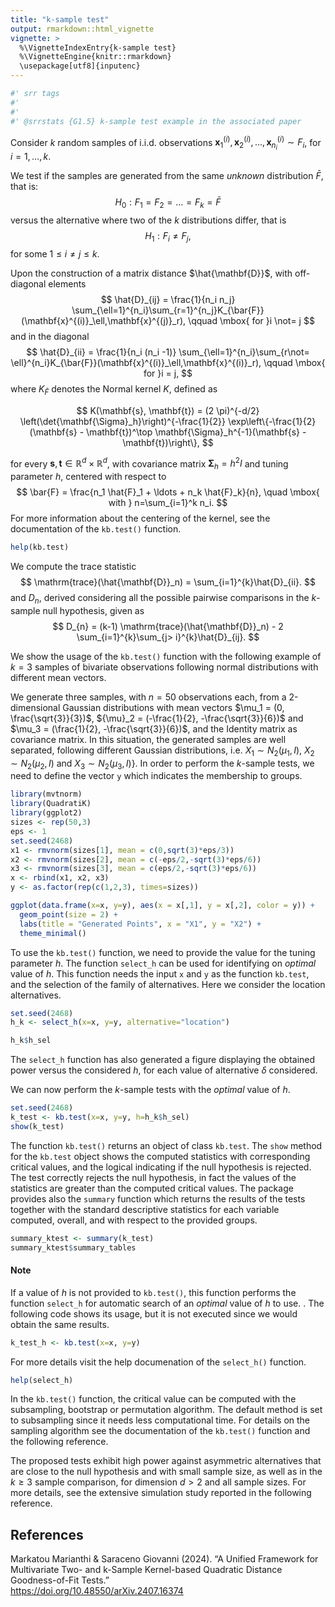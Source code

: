 ---
title: "k-sample test"
output: rmarkdown::html_vignette
vignette: >
  %\VignetteIndexEntry{k-sample test}
  %\VignetteEngine{knitr::rmarkdown}
  \usepackage[utf8]{inputenc}
---
```{r srr-tags, eval = FALSE, echo = FALSE}
#' srr tags
#' 
#' 
#' @srrstats {G1.5} k-sample test example in the associated paper
```            


Consider $k$ random samples of i.i.d. observations 
$\mathbf{x}^{(i)}_1, \mathbf{x}^{(i)}_{2}, \ldots, \mathbf{x}^{(i)}_{n_i} \sim F_i$, for $i = 1, \ldots, k$. 

We test if the samples are generated from the same *unknown* distribution $\bar{F}$, that is:
$$
H_0: F_1 = F_2 = \ldots = F_k = \bar{F}
$$
versus the alternative where two of the $k$ distributions differ, that is
$$
H_1: F_i \not = F_j,
$$
for some $1 \le i \not = j \le k$.

Upon the construction of a matrix distance $\hat{\mathbf{D}}$, with off-diagonal elements 
$$
	\hat{D}_{ij} = \frac{1}{n_i n_j} \sum_{\ell=1}^{n_i}\sum_{r=1}^{n_j}K_{\bar{F}}(\mathbf{x}^{(i)}_\ell,\mathbf{x}^{(j)}_r), \qquad \mbox{ for }i \not= j
$$
and in the diagonal
$$	
\hat{D}_{ii} = \frac{1}{n_i (n_i -1)} \sum_{\ell=1}^{n_i}\sum_{r\not= \ell}^{n_i}K_{\bar{F}}(\mathbf{x}^{(i)}_\ell,\mathbf{x}^{(i)}_r), \qquad \mbox{ for }i = j,
$$
where $K_{\bar{F}}$ denotes the Normal kernel $K$, defined as

$$
K(\mathbf{s}, \mathbf{t}) = (2 \pi)^{-d/2} 
\left(\det{\mathbf{\Sigma}_h}\right)^{-\frac{1}{2}}  
\exp\left\{-\frac{1}{2}(\mathbf{s} - \mathbf{t})^\top 
\mathbf{\Sigma}_h^{-1}(\mathbf{s} - \mathbf{t})\right\},
$$

for every $\mathbf{s}, \mathbf{t} \in \mathbb{R}^d \times 
\mathbb{R}^d$, with covariance matrix $\mathbf{\Sigma}_h = h^2 I$ and
tuning parameter $h$, centered with respect to 
$$
\bar{F} = \frac{n_1 \hat{F}_1 + \ldots + n_k \hat{F}_k}{n}, \quad \mbox{ with } n=\sum_{i=1}^k n_i.
$$
For more information about the centering of the kernel, see the documentation of the ``kb.test()`` function.
```{r eval=FALSE} 
help(kb.test) 
```
We compute the trace statistic
$$	
\mathrm{trace}(\hat{\mathbf{D}}_n) =  \sum_{i=1}^{k}\hat{D}_{ii}.
$$
and $D_n$, derived considering all the possible pairwise comparisons in the $k$-sample null hypothesis, given as
$$	
D_{n} = (k-1) \mathrm{trace}(\hat{\mathbf{D}}_n) - 2 \sum_{i=1}^{k}\sum_{j> i}^{k}\hat{D}_{ij}.
$$

We show the usage of the ``kb.test()`` function with the following example of $k=3$ samples of bivariate observations following normal distributions with different mean vectors. 

We generate three samples, with $n=50$ observations each, from a 2-dimensional Gaussian distributions with mean vectors $\mu_1 = (0, \frac{\sqrt{3}}{3})$, ${\mu}_2 = (-\frac{1}{2}, -\frac{\sqrt{3}}{6})$ and $\mu_3 = (\frac{1}{2}, -\frac{\sqrt{3}}{6})$, and the Identity matrix as covariance matrix. In this situation, the generated samples are well separated, following different Gaussian distributions, i.e. $X_1 \sim N_2(\mu_1, I)$, $X_2 \sim N_2(\mu_2, I)$ and $X_3 \sim N_2(\mu_3, I)$}. 
In order to perform the $k$-sample tests, we need to define the vector ``y`` which  indicates the membership to groups.  
```{r, message=FALSE, warning=FALSE}
library(mvtnorm)
library(QuadratiK)
library(ggplot2)
sizes <- rep(50,3)
eps <- 1
set.seed(2468)
x1 <- rmvnorm(sizes[1], mean = c(0,sqrt(3)*eps/3))
x2 <- rmvnorm(sizes[2], mean = c(-eps/2,-sqrt(3)*eps/6))
x3 <- rmvnorm(sizes[3], mean = c(eps/2,-sqrt(3)*eps/6))
x <- rbind(x1, x2, x3)
y <- as.factor(rep(c(1,2,3), times=sizes))
```
```{r fig.width=6, fig.height=4}
ggplot(data.frame(x=x, y=y), aes(x = x[,1], y = x[,2], color = y)) +
  geom_point(size = 2) +
  labs(title = "Generated Points", x = "X1", y = "X2") +
  theme_minimal()
```

To use the ``kb.test()`` function, we need to provide the value for the tuning parameter $h$. The function ``select_h`` can be used for identifying on *optimal* value of $h$. This function needs the input ``x`` and ``y`` as the function ``kb.test``, and the selection of the family of alternatives. Here we consider the location alternatives. 
```{r fig.width=6, fig.height=4}
set.seed(2468)
h_k <- select_h(x=x, y=y, alternative="location")
```
```{r}
h_k$h_sel
```
The ``select_h`` function has also generated a figure displaying the obtained power versus the considered $h$, for each value of alternative $\delta$ considered.

We can now perform the $k$-sample tests with the *optimal* value of $h$. 
```{r}
set.seed(2468)
k_test <- kb.test(x=x, y=y, h=h_k$h_sel)
show(k_test)
```
The function ``kb.test()`` returns an object of class ``kb.test``.
The ``show`` method for the ``kb.test`` object shows the computed statistics with corresponding critical values, and the logical indicating if the null hypothesis is rejected. 
The test correctly rejects the null hypothesis, in fact the values of the statistics are greater than the computed critical values. 
The package provides also the ``summary`` function which returns the results of the tests together with the standard descriptive statistics for each variable computed, overall, and with respect to the provided groups. 
```{r}
summary_ktest <- summary(k_test)
summary_ktest$summary_tables
```

#### Note

If a value of $h$ is not provided to ``kb.test()``, this function performs the function ``select_h`` for automatic search of an *optimal* value of $h$ to use. . The following code shows its usage, but it is not executed since we would obtain the same results.
```{r eval=FALSE}
k_test_h <- kb.test(x=x, y=y)
```
For more details visit the help documenation of the ``select_h()`` function.
```{r eval=FALSE} 
help(select_h) 
```

In the ``kb.test()`` function, the critical value can be computed with the subsampling, bootstrap or permutation algorithm. The default method is set to subsampling since it needs less computational time. For details on the sampling algorithm see the documentation of the ``kb.test()`` function and the following reference.

The proposed tests exhibit high power against asymmetric alternatives that are close to the null hypothesis and with small sample size, as well as in the $k \ge 3$ sample comparison, for dimension $d>2$ and all sample sizes. For more details, see the extensive simulation study reported in the following reference.

## References

Markatou Marianthi & Saraceno Giovanni (2024). “A Unified Framework for 
Multivariate Two- and k-Sample Kernel-based Quadratic Distance 
Goodness-of-Fit Tests.”  
[https://doi.org/10.48550/arXiv.2407.16374](https://doi.org/10.48550/arXiv.2407.16374)
